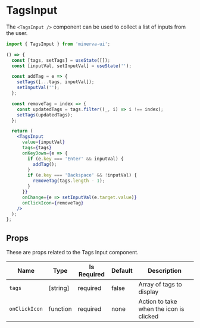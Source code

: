 # TagsInput

The `<TagsInput />` component can be used to collect a list of inputs from the user.

```js
import { TagsInput } from 'minerva-ui';
```

```jsx live
() => {
  const [tags, setTags] = useState([]);
  const [inputVal, setInputVal] = useState('');

  const addTag = e => {
    setTags([...tags, inputVal]);
    setInputVal('');
  };

  const removeTag = index => {
    const updatedTags = tags.filter((_, i) => i !== index);
    setTags(updatedTags);
  };

  return (
    <TagsInput
      value={inputVal}
      tags={tags}
      onKeyDown={e => {
        if (e.key === 'Enter' && inputVal) {
          addTag();
        }
        if (e.key === 'Backspace' && !inputVal) {
          removeTag(tags.length - 1);
        }
      }}
      onChange={e => setInputVal(e.target.value)}
      onClickIcon={removeTag}
    />
  );
};
```

## Props

These are props related to the Tags Input component.

| Name          | Type     | Is Required | Default | Description                             |
| ------------- | -------- | ----------- | ------- | --------------------------------------- |
| `tags`        | [string] | required    | false   | Array of tags to display                |
| `onClickIcon` | function | required    | none    | Action to take when the icon is clicked |
